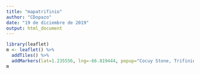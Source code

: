 ---
title: "mapatrifinio"
author: "CDopazo"
date: "19 de diciembre de 2019"
output: html_document
---

```{r}
library(leaflet)
m <- leaflet() %>%
  addTiles() %>%  
  addMarkers(lat=1.235556, lng=-66.819444, popup="Cocuy Stone, Trifinio landmark, border of Venezuela, Brazil, Colombia")
m
```

